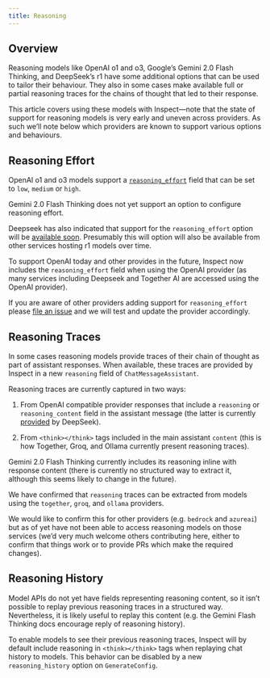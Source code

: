 ```yaml
---
title: Reasoning
---
```


## Overview

Reasoning models like OpenAI o1 and o3, Google's Gemini 2.0 Flash Thinking, and DeepSeek's r1 have some additional options that can be used to tailor their behaviour. They also in some cases make available full or partial reasoning traces for the chains of thought that led to their response.

This article covers using these models with Inspect---note that the state of support for reasoning models is very early and uneven across providers. As such we'll note below which providers are known to support various options and behaviours.

## Reasoning Effort

OpenAI o1 and o3 models support a [`reasoning_effort`](https://platform.openai.com/docs/api-reference/chat/create#chat-create-reasoning_effort) field that can be set to `low`, `medium` or `high`.

Gemini 2.0 Flash Thinking does not yet support an option to configure reasoning effort.

Deepseek has also indicated that support for the `reasoning_effort` option will be [available soon](https://api-docs.deepseek.com/guides/reasoning_model). Presumably this will option will also be available from other services hosting r1 models over time.

To support OpenAI today and other provides in the future, Inspect now includes the `reasoning_effort` field when using the OpenAI provider (as many services including Deepseek and Together AI are accessed using the OpenAI provider).

::: {.callout appearance="simple"}
If you are aware of other providers adding support for `reasoning_effort` please [file an issue](https://github.com/UKGovernmentBEIS/inspect_ai/issues) and we will test and update the provider accordingly.
:::

## Reasoning Traces

In some cases reasoning models provide traces of their chain of thought as part of assistant responses. When available, these traces are provided by Inspect in a new `reasoning` field of `ChatMessageAssistant`.

Reasoning traces are currently captured in two ways:

1.  From OpenAI compatible provider responses that include a `reasoning` or `reasoning_content` field in the assistant message (the latter is currently [provided](https://api-docs.deepseek.com/guides/reasoning_model) by DeepSeek).

2.  From `<think></think>` tags included in the main assistant `content` (this is how Together, Groq, and Ollama currently present reasoning traces).

Gemini 2.0 Flash Thinking currently includes its reasoning inline with response content (there is currently no structured way to extract it, although this seems likely to change in the future).

We have confirmed that `reasoning` traces can be extracted from models using the `together`, `groq`, and `ollama` providers.

We would like to confirm this for other providers (e.g. `bedrock` and `azureai`) but as of yet have not been able to access reasoning models on those services (we'd very much welcome others contributing here, either to confirm that things work or to provide PRs which make the required changes).

## Reasoning History

Model APIs do not yet have fields representing reasoning content, so it isn't possible to replay previous reasoning traces in a structured way. Nevertheless, it is likely useful to replay this content (e.g. the Gemini Flash Thinking docs encourage reply of reasoning history).

To enable models to see their previous reasoning traces, Inspect will by default include reasoning in `<think></think>` tags when replaying chat history to models. This behavior can be disabled by a new `reasoning_history` option on `GenerateConfig`.

